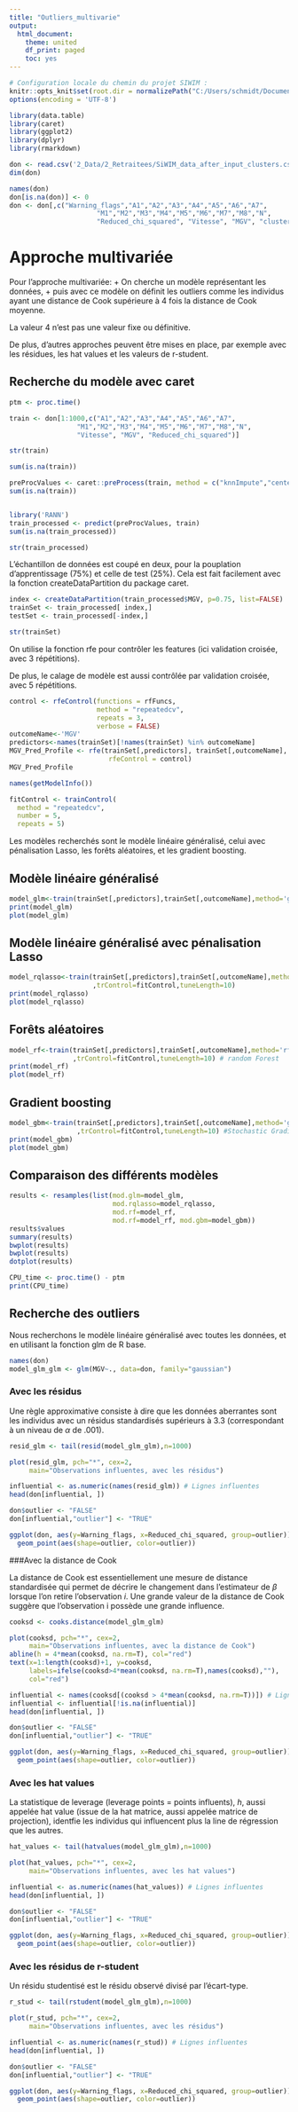 ```yaml
---
title: "Outliers_multivarie"
output: 
  html_document:
    theme: united
    df_print: paged
    toc: yes
---
```



```r
# Configuration locale du chemin du projet SIWIM :
knitr::opts_knit$set(root.dir = normalizePath("C:/Users/schmidt/Documents/GitHub/SiWIM-project/")) 
options(encoding = 'UTF-8')
```

```r
library(data.table)
library(caret)
library(ggplot2)
library(dplyr)
library(rmarkdown)

don <- read.csv('2_Data/2_Retraitees/SiWIM_data_after_input_clusters.csv',header=T)
dim(don)

names(don)
don[is.na(don)] <- 0
don <- don[,c("Warning_flags","A1","A2","A3","A4","A5","A6","A7",
                      "M1","M2","M3","M4","M5","M6","M7","M8","N", 
                      "Reduced_chi_squared", "Vitesse", "MGV", "clusters_kmeans")]
```


# Approche multivariée

Pour l'approche multivariée: 
+ On cherche un modèle représentant les données, 
+ puis avec ce modèle on définit les outliers comme les individus ayant une distance de Cook supérieure à 4 fois la distance de Cook moyenne. 

La valeur 4 n'est pas une valeur fixe ou définitive. 

De plus, d'autres approches peuvent être mises en place, par exemple avec les résidues, les hat values et les valeurs de r-student. 

## Recherche du modèle avec caret

```r
ptm <- proc.time()

train <- don[1:1000,c("A1","A2","A3","A4","A5","A6","A7",
                 "M1","M2","M3","M4","M5","M6","M7","M8","N", 
                 "Vitesse", "MGV", "Reduced_chi_squared")]

str(train)

sum(is.na(train))
```

```r
preProcValues <- caret::preProcess(train, method = c("knnImpute","center","scale"))
sum(is.na(train))


library('RANN')
train_processed <- predict(preProcValues, train)
sum(is.na(train_processed))

str(train_processed)
```

L'échantillon de données est coupé en deux, pour la pouplation d'apprentissage (75%) et celle de test (25%). 
Cela est fait facilement avec la fonction createDataPartition du package caret.

```r
index <- createDataPartition(train_processed$MGV, p=0.75, list=FALSE)
trainSet <- train_processed[ index,]
testSet <- train_processed[-index,]

str(trainSet)
```

On utilise la fonction rfe pour contrôler les features (ici validation croisée, avec 3 répétitions). 

De plus, le calage de modèle est aussi contrôlée par validation croisée, avec 5 répétitions.

```r
control <- rfeControl(functions = rfFuncs,
                      method = "repeatedcv",
                      repeats = 3,
                      verbose = FALSE)
outcomeName<-'MGV'
predictors<-names(trainSet)[!names(trainSet) %in% outcomeName]
MGV_Pred_Profile <- rfe(trainSet[,predictors], trainSet[,outcomeName],
                         rfeControl = control)
MGV_Pred_Profile

names(getModelInfo())

fitControl <- trainControl(
  method = "repeatedcv",
  number = 5,
  repeats = 5)
```

Les modèles recherchés sont le modèle linéaire généralisé, celui avec pénalisation Lasso, les forêts aléatoires, et les gradient boosting. 

## Modèle linéaire généralisé

```r
model_glm<-train(trainSet[,predictors],trainSet[,outcomeName],method='gbm',trControl=fitControl,tuneLength=10)
print(model_glm)
plot(model_glm)
```

## Modèle linéaire généralisé avec pénalisation Lasso

```r
model_rqlasso<-train(trainSet[,predictors],trainSet[,outcomeName],method='rqlasso',
                     ,trControl=fitControl,tuneLength=10)
print(model_rqlasso)
plot(model_rqlasso)
```

## Forêts aléatoires

```r
model_rf<-train(trainSet[,predictors],trainSet[,outcomeName],method='rf',
                ,trControl=fitControl,tuneLength=10) # random Forest
print(model_rf)
plot(model_rf)
```

## Gradient boosting

```r
model_gbm<-train(trainSet[,predictors],trainSet[,outcomeName],method='gbm',
                 ,trControl=fitControl,tuneLength=10) #Stochastic Gradient Boosting
print(model_gbm)
plot(model_gbm)
```

## Comparaison des différents modèles

```r
results <- resamples(list(mod.glm=model_glm, 
                          mod.rqlasso=model_rqlasso, 
                          mod.rf=model_rf,
                          mod.rf=model_rf, mod.gbm=model_gbm))
results$values
summary(results)
bwplot(results)
bwplot(results)
dotplot(results)

CPU_time <- proc.time() - ptm
print(CPU_time)
```

## Recherche des outliers

Nous recherchons le modèle linéaire généralisé avec toutes les données, et en utilisant la fonction glm de R base. 

```r
names(don)
model_glm_glm <- glm(MGV~., data=don, family="gaussian")
```

### Avec les résidus

Une règle approximative consiste à dire que les données aberrantes sont les individus avec un résidus standardisés supérieurs à 3.3 (correspondant à un niveau de $\alpha$ de .001).

```r
resid_glm <- tail(resid(model_glm_glm),n=1000)

plot(resid_glm, pch="*", cex=2, 
     main="Observations influentes, avec les résidus") 

influential <- as.numeric(names(resid_glm)) # Lignes influentes
head(don[influential, ])

don$outlier <- "FALSE"
don[influential,"outlier"] <- "TRUE"

ggplot(don, aes(y=Warning_flags, x=Reduced_chi_squared, group=outlier)) +
  geom_point(aes(shape=outlier, color=outlier))
```

###Avec la distance de Cook 

La distance de Cook est essentiellement une mesure de distance standardisée qui permet de décrire le changement dans l’estimateur de $\beta$ lorsque l’on retire l’observation $i$.
Une grande valeur de la distance de Cook suggère que l’observation i possède une grande influence.

```r
cooksd <- cooks.distance(model_glm_glm)

plot(cooksd, pch="*", cex=2, 
     main="Observations influentes, avec la distance de Cook") 
abline(h = 4*mean(cooksd, na.rm=T), col="red")  
text(x=1:length(cooksd)+1, y=cooksd, 
     labels=ifelse(cooksd>4*mean(cooksd, na.rm=T),names(cooksd),""), 
     col="red") 

influential <- names(cooksd[(cooksd > 4*mean(cooksd, na.rm=T))]) # Lignes influentes
influential <- influential[!is.na(influential)]
head(don[influential, ])

don$outlier <- "FALSE"
don[influential,"outlier"] <- "TRUE"

ggplot(don, aes(y=Warning_flags, x=Reduced_chi_squared, group=outlier)) +
  geom_point(aes(shape=outlier, color=outlier))
```

### Avec les hat values

La statistique de leverage (leverage points = points influents), $h$, aussi appelée hat value (issue de la hat matrice, aussi appelée matrice de projection), identfie les individus qui influencent plus la line de régression que les autres.

```r
hat_values <- tail(hatvalues(model_glm_glm),n=1000)

plot(hat_values, pch="*", cex=2, 
     main="Observations influentes, avec les hat values") 

influential <- as.numeric(names(hat_values)) # Lignes influentes
head(don[influential, ])

don$outlier <- "FALSE"
don[influential,"outlier"] <- "TRUE"

ggplot(don, aes(y=Warning_flags, x=Reduced_chi_squared, group=outlier)) +
  geom_point(aes(shape=outlier, color=outlier))
```

### Avec les résidus de r-student

Un résidu studentisé est le résidu observé divisé par l'écart-type. 

```r
r_stud <- tail(rstudent(model_glm_glm),n=1000)

plot(r_stud, pch="*", cex=2, 
     main="Observations influentes, avec les résidus") 

influential <- as.numeric(names(r_stud)) # Lignes influentes
head(don[influential, ])

don$outlier <- "FALSE"
don[influential,"outlier"] <- "TRUE"

ggplot(don, aes(y=Warning_flags, x=Reduced_chi_squared, group=outlier)) +
  geom_point(aes(shape=outlier, color=outlier))
```
